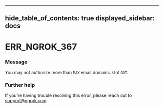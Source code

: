 

---
hide_table_of_contents: true
displayed_sidebar: docs
---


# ERR_NGROK_367

### Message
You may not authorize more than `MAX` email domains. Got `GOT`.

<ErrorDetails />



### Further help
If you're having trouble resolving this error, please reach out to [support@ngrok.com](mailto:support@ngrok.com?subject=Help%20with%20ERR_NGROK_367)

